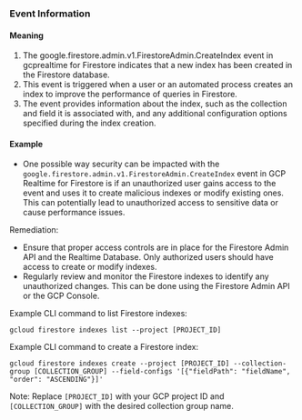 
### Event Information

#### Meaning

1. The google.firestore.admin.v1.FirestoreAdmin.CreateIndex event in gcprealtime for Firestore indicates that a new index has been created in the Firestore database.
2. This event is triggered when a user or an automated process creates an index to improve the performance of queries in Firestore.
3. The event provides information about the index, such as the collection and field it is associated with, and any additional configuration options specified during the index creation.

#### Example

- One possible way security can be impacted with the `google.firestore.admin.v1.FirestoreAdmin.CreateIndex` event in GCP Realtime for Firestore is if an unauthorized user gains access to the event and uses it to create malicious indexes or modify existing ones. This can potentially lead to unauthorized access to sensitive data or cause performance issues.

Remediation:
- Ensure that proper access controls are in place for the Firestore Admin API and the Realtime Database. Only authorized users should have access to create or modify indexes.
- Regularly review and monitor the Firestore indexes to identify any unauthorized changes. This can be done using the Firestore Admin API or the GCP Console.

Example CLI command to list Firestore indexes:
```
gcloud firestore indexes list --project [PROJECT_ID]
```

Example CLI command to create a Firestore index:
```
gcloud firestore indexes create --project [PROJECT_ID] --collection-group [COLLECTION_GROUP] --field-configs '[{"fieldPath": "fieldName", "order": "ASCENDING"}]'
```

Note: Replace `[PROJECT_ID]` with your GCP project ID and `[COLLECTION_GROUP]` with the desired collection group name.


